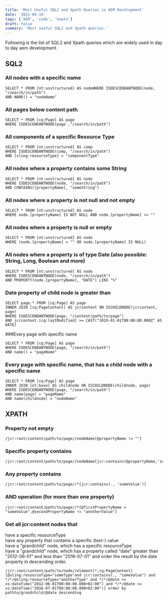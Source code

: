 ```yaml
---
title: 'Most Useful SQL2 and Xpath Queries in AEM Development'
date: '2021-09-19'
tags: ['AEM', 'code', 'howto']
draft: false
summary: 'Most useful SQL2 and Xpath queries.'
---
```


Following is the list of SQL2 and Xpath queries which are widely used in day to day aem development.

## SQL2

### All nodes with a specific name

```
SELECT * FROM [nt:unstructured] AS nodeWHERE ISDESCENDANTNODE(node, "/search/in/path")
AND NAME() = "nodeName"

```

### All pages below content path

```
SELECT * FROM [cq:Page] AS page
WHERE ISDESCENDANTNODE(page ,"/search/in/path")
```

### All components of a specific Resource Type

```
SELECT * FROM [nt:unstructured] AS comp
WHERE ISDESCENDANTNODE(comp, "/search/in/path")
AND [sling:resourceType] = "componentType"
```

### All nodes where a property contains some String

```
SELECT * FROM [nt:unstructured] AS node
WHERE ISDESCENDANTNODE(node, "/search/in/path")
AND CONTAINS([propertyName], "someString")
```

### All nodes where a property is not null and not empty

```
SELECT * FROM [nt:unstructured] AS node
WHERE node.[propertyName] IS NOT NULL AND node.[propertyName] <> ""
```

### All nodes where a property is null or empty

```
SELECT * FROM [nt:unstructured] AS node
WHERE (node.[propertyName] = "" OR node.[propertyName] IS NULL)
```

### All nodes where a property is of type Date (also possible: String, Long, Boolean and more)

```
SELECT * FROM [nt:unstructured] AS node
WHERE ISDESCENDANTNODE(node, "/search/in/path")
AND PROPERTY(node.[propertyName], "DATE") LIKE "%"
```

### Date property of child node is greater than

```
SELECT page.* FROM [cq:Page] AS page
INNER JOIN [cq:PageContent] AS jcrcontent ON ISCHILDNODE(jcrcontent, page)
WHERE ISDESCENDANTNODE(page, "/content/path/to/page")
AND jcrcontent.[cq:lastModified] >= CAST("2019-01-01T00:00:00.000Z" AS DATE)
```

###Every page with specific name

```
SELECT * FROM [cq:Page] AS page
WHERE ISDESCENDANTNODE(page, "/search/in/path")
AND name() = "pageName"
```

### Every page with specific name, that has a child node with a specific name

```
SELECT * FROM [cq:Page] AS page
INNER JOIN [nt:base] AS childnode ON ISCHILDNODE(childnode, page)
WHERE ISDESCENDANTNODE(page, "/search/in/path")
AND name(page) = "pageName"
AND name(childnode) = "nodeName"
```

## XPATH

### Property not empty

```
/jcr:root/content/path/to/page//nodeName[@propertyName != ""]
```

### Specific property contains

```
/jcr:root/content/path/to/page//nodeName[jcr:contains(@propertyName,'someValue')]
```

### Any property contains

```
/jcr:root/content/path/to/page//*[jcr:contains(., 'someValue')]
```

### AND operation (for more than one property)

```
/jcr:root/content/path/to/page//*[@firstPropertyName = "someValue",@secondPropertyName != "anotherValue"]
```

### Get all jcr:content nodes that

have a specific resourceType \
have any property that contains a specific (text-) value \
have a "grandchild" node, which has a specific resourceType \
have a "grandchild" node, which has a property called "date" greater than "2012-06-01" and less than "2016-07-01" and order the result by the date property in descending order.

```
/jcr:root/content/path/to/node//element(*,cq:PageContent)[@sling:resourceType="someType"and jcr:contains(., "someValue") and */*/@sling:resourceType="anotherType" and */*/@date >= xs:dateTime("2012-06-01T00:00:00.000+02:00") and */*/@date <= xs:dateTime("2016-07-01T00:00:00.000+02:00")] order by pathto/grandchild/@date descending
```
